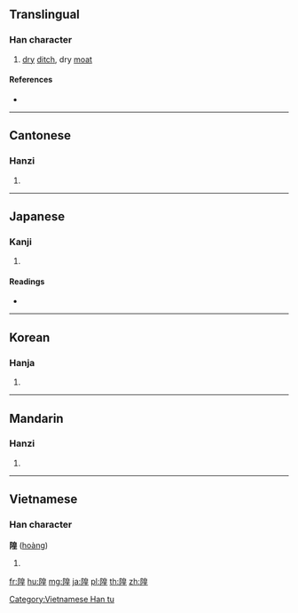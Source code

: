{{character info/new}}
==Translingual==

===Han character===
{{Han char|rn=170|rad=阜|as=09|sn=12|four=76214|canj=NLHAG|ids=⿰[[阜|⻖]][[皇]]}}

# [[dry]] [[ditch]], dry [[moat]]

====References====
* {{Han ref|kx=1357.080|dkj=41754|dj=1861.080|hdz=64147.030|uh=968D|ud=38541|bh=B6AA|bd=46762}}

----

==Cantonese==

===Hanzi===
{{yue-hanzi|jyut=|y=wong4}}

# {{defn|lang=yue|sort=阜09}}

----

==Japanese==

===Kanji===
{{ja-kanji|grade=|rs=阜09}}

# {{defn|lang=ja|sort=阜09}}

====Readings====
* {{ja-readings|on=[[こう]] (kō)|kun=[[ほり]] (hori)}}

----

==Korean==

===Hanja===
{{ko-hanja|hangeul=황|eumhun=|rv=hwang|mr=hwang|y=hwang}}

# {{defn|lang=ko|sort=阜09}}

----

==Mandarin==

===Hanzi===
{{cmn-hanzi|pin=[[huáng]] ([[huang2]])|wg=huang<sup>2</sup>}}

# {{defn|lang=cmn|sort=阜09}}

----

==Vietnamese==

===Han character===
'''隍''' ([[hoàng]])

# {{defn|vi}}

[[Category:Vietnamese Han tu]]

[[fr:隍]]
[[hu:隍]]
[[mg:隍]]
[[ja:隍]]
[[pl:隍]]
[[th:隍]]
[[zh:隍]]